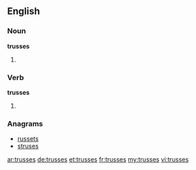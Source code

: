 ==English==

===Noun===
'''trusses'''

# {{plural of|truss}}

===Verb===
'''trusses'''

# {{third-person singular of|truss}}

===Anagrams===
* [[russets#English|russets]]
* [[struses#English|struses]]

[[ar:trusses]]
[[de:trusses]]
[[et:trusses]]
[[fr:trusses]]
[[my:trusses]]
[[vi:trusses]]